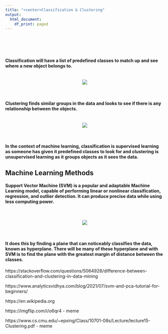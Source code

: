 ```yaml
---
title: "<center>Classification & Clustering"
output:
  html_document:
    df_print: paged
---
```

<br>
<br>
<br>

#### Classification will have a list of predefined classes to match up and see where a new object belongs to.

<br>
<center>
![](images/classification memes.png)
</center>
<br>

#### Clustering finds similar groups in the data and looks to see if there is any relationship between the objects.

<br>
<center>
![](images/clustering_memes.png)
</center>
<br>

#### In the context of machine learning, classification is supervised learning as someone has given it predefined classes to look for and clustering is unsupervised learning as it groups objects as it sees the data.


## Machine Learning Methods

#### Support Vector Machine (SVM) is a popular and adaptable Machine Learning model, capable of performing linear or nonlinear classification, regression, and outlier detection. It can produce precise data while using less computing power.
<br>

<center>
![](images/SVM.png)
</center>
<br>

#### It does this by finding a plane that can noticeably classifies the data, known as hyperplane. There will be many of these hyperplane and with SVM is to find the plane with the greatest margin of distance between the classes.



https://stackoverflow.com/questions/5064928/difference-between-classification-and-clustering-in-data-mining

https://www.analyticsvidhya.com/blog/2021/07/svm-and-pca-tutorial-for-beginners/

https://en.wikipedia.org

https://imgflip.com/i/o6qr4 - meme

https://www.cs.cmu.edu/~epxing/Class/10701-08s/Lecture/lecture15-Clustering.pdf - meme